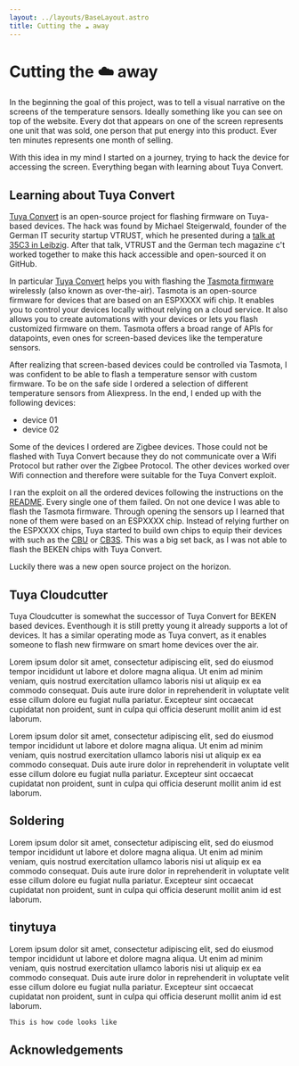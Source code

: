 ```yaml
---
layout: ../layouts/BaseLayout.astro
title: Cutting the ☁️ away
---
```


# Cutting the ☁️ away

In the beginning the goal of this project, was to tell a visual narrative on the screens of the temperature sensors. Ideally something like you can see on top of the website. Every dot that appears on one of the screen represents one unit that was sold, one person that put energy into this product. Ever ten minutes represents one month of selling.

With this idea in my mind I started on a journey, trying to hack the device for accessing the screen. Everything began with learning about Tuya Convert.

## Learning about Tuya Convert

[Tuya Convert](https://github.com/ct-Open-Source/tuya-convert) is an open-source project for flashing firmware on Tuya-based devices. The hack was found by Michael Steigerwald, founder of the German IT security startup VTRUST, which he presented during a [talk at 35C3 in Leibzig](https://media.ccc.de/v/35c3-9723-smart_home_-_smart_hack).
After that talk, VTRUST and the German tech magazine c't worked together to make this hack accessible and open-sourced it on GitHub.

In particular [Tuya Convert](https://github.com/ct-Open-Source/tuya-convert) helps you with flashing the [Tasmota firmware](https://tasmota.github.io/docs/) wirelessly (also known as over-the-air). Tasmota is an open-source firmware for devices that are based on an ESPXXXX wifi chip. It enables you to control your devices locally without relying on a cloud service. It also allows you to create automations with your devices or lets you flash customized firmware on them. Tasmota offers a broad range of APIs for datapoints, even ones for screen-based devices like the temperature sensors.

After realizing that screen-based devices could be controlled via Tasmota, I was confident to be able to flash a temperature sensor with custom firmware. To be on the safe side I ordered a selection of different temperature sensors from Aliexpress. In the end, I ended up with the following devices:

- device 01
- device 02

Some of the devices I ordered are Zigbee devices. Those could not be flashed with Tuya Convert because they do not communicate over a Wifi Protocol but rather over the Zigbee Protocol.
The other devices worked over Wifi connection and therefore were suitable for the Tuya Convert exploit.

I ran the exploit on all the ordered devices following the instructions on the [README](https://github.com/ct-Open-Source/tuya-convert/blob/master/README.md). Every single one of them failed. On not one device I was able to flash the Tasmota firmware. Through opening the sensors up I learned that none of them were based on an ESPXXXX chip. Instead of relying further on the ESPXXXX chips, Tuya started to build own chips to equip their devices with such as the [CBU](https://developer.tuya.com/en/docs/iot/cbu-module-datasheet?id=Ka07pykl5dk4u) or [CB3S](https://developer.tuya.com/en/docs/iot/cb3s?id=Kai94mec0s076). This was a big set back, as I was not able to flash the BEKEN chips with Tuya Convert.

Luckily there was a new open source project on the horizon.

## Tuya Cloudcutter

Tuya Cloudcutter is somewhat the successor of Tuya Convert for BEKEN based devices. Eventhough it is still pretty young it already supports a lot of devices. It has a similar operating mode as Tuya convert, as it enables someone to flash new firmware on smart home devices over the air.

Lorem ipsum dolor sit amet, consectetur adipiscing elit, sed do eiusmod tempor incididunt ut labore et dolore magna aliqua. Ut enim ad minim veniam, quis nostrud exercitation ullamco laboris nisi ut aliquip ex ea commodo consequat. Duis aute irure dolor in reprehenderit in voluptate velit esse cillum dolore eu fugiat nulla pariatur. Excepteur sint occaecat cupidatat non proident, sunt in culpa qui officia deserunt mollit anim id est laborum.

Lorem ipsum dolor sit amet, consectetur adipiscing elit, sed do eiusmod tempor incididunt ut labore et dolore magna aliqua. Ut enim ad minim veniam, quis nostrud exercitation ullamco laboris nisi ut aliquip ex ea commodo consequat. Duis aute irure dolor in reprehenderit in voluptate velit esse cillum dolore eu fugiat nulla pariatur. Excepteur sint occaecat cupidatat non proident, sunt in culpa qui officia deserunt mollit anim id est laborum.

## Soldering

Lorem ipsum dolor sit amet, consectetur adipiscing elit, sed do eiusmod tempor incididunt ut labore et dolore magna aliqua. Ut enim ad minim veniam, quis nostrud exercitation ullamco laboris nisi ut aliquip ex ea commodo consequat. Duis aute irure dolor in reprehenderit in voluptate velit esse cillum dolore eu fugiat nulla pariatur. Excepteur sint occaecat cupidatat non proident, sunt in culpa qui officia deserunt mollit anim id est laborum.

## tinytuya

Lorem ipsum dolor sit amet, consectetur adipiscing elit, sed do eiusmod tempor incididunt ut labore et dolore magna aliqua. Ut enim ad minim veniam, quis nostrud exercitation ullamco laboris nisi ut aliquip ex ea commodo consequat. Duis aute irure dolor in reprehenderit in voluptate velit esse cillum dolore eu fugiat nulla pariatur. Excepteur sint occaecat cupidatat non proident, sunt in culpa qui officia deserunt mollit anim id est laborum.

```bash
This is how code looks like
```

## Acknowledgements
